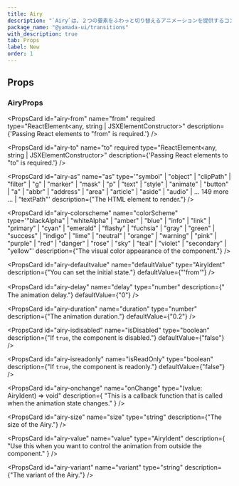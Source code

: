 ```yaml
---
title: Airy
description: "`Airy`は、２つの要素をふわっと切り替えるアニメーションを提供するコンポーネントです。"
package_name: "@yamada-ui/transitions"
with_description: true
tab: Props
label: New
order: 1
---
```


## Props

### AiryProps

<PropsCard
  id="airy-from"
  name="from"
  required
  type="ReactElement<any, string | JSXElementConstructor<any>>"
  description={'Passing React elements to "from" is required.'}
/>

<PropsCard
  id="airy-to"
  name="to"
  required
  type="ReactElement<any, string | JSXElementConstructor<any>>"
  description={'Passing React elements to "to" is required.'}
/>

<PropsCard
  id="airy-as"
  name="as"
  type='"symbol" | "object" | "clipPath" | "filter" | "g" | "marker" | "mask" | "p" | "text" | "style" | "animate" | "button" | "a" | "abbr" | "address" | "area" | "article" | "aside" | "audio" | ... 149 more ... | "textPath"'
  description={"The HTML element to render."}
/>

<PropsCard
  id="airy-colorscheme"
  name="colorScheme"
  type='"blackAlpha" | "whiteAlpha" | "amber" | "blue" | "info" | "link" | "primary" | "cyan" | "emerald" | "flashy" | "fuchsia" | "gray" | "green" | "success" | "indigo" | "lime" | "neutral" | "orange" | "warning" | "pink" | "purple" | "red" | "danger" | "rose" | "sky" | "teal" | "violet" | "secondary" | "yellow"'
  description={"The visual color appearance of the component."}
/>

<PropsCard
  id="airy-defaultvalue"
  name="defaultValue"
  type="AiryIdent"
  description={"You can set the initial state."}
  defaultValue={"'from'"}
/>

<PropsCard
  id="airy-delay"
  name="delay"
  type="number"
  description={"　The animation delay."}
  defaultValue={"0"}
/>

<PropsCard
  id="airy-duration"
  name="duration"
  type="number"
  description={"The animation duration."}
  defaultValue={"0.2"}
/>

<PropsCard
  id="airy-isdisabled"
  name="isDisabled"
  type="boolean"
  description={"If `true`, the component is disabled."}
  defaultValue={"false"}
/>

<PropsCard
  id="airy-isreadonly"
  name="isReadOnly"
  type="boolean"
  description={"If `true`, the component is readonly."}
  defaultValue={"false"}
/>

<PropsCard
  id="airy-onchange"
  name="onChange"
  type="(value: AiryIdent) => void"
  description={
    "This is a callback function that is called when the animation state changes."
  }
/>

<PropsCard
  id="airy-size"
  name="size"
  type="string"
  description={"The size of the Airy."}
/>

<PropsCard
  id="airy-value"
  name="value"
  type="AiryIdent"
  description={
    "Use this when you want to control the animation from outside the component."
  }
/>

<PropsCard
  id="airy-variant"
  name="variant"
  type="string"
  description={"The variant of the Airy."}
/>
